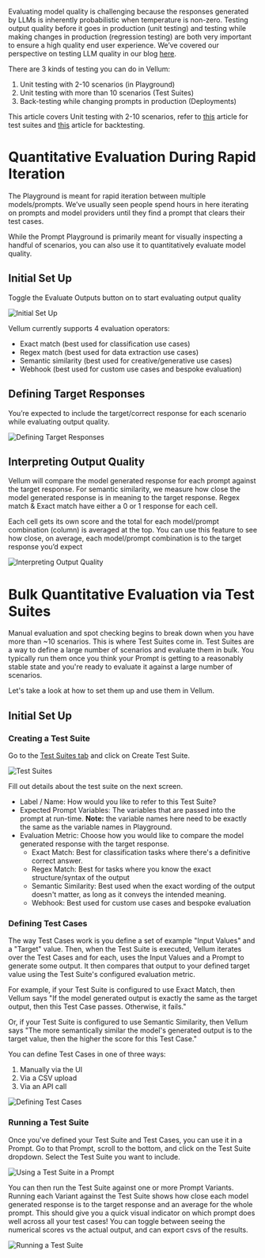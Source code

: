 Evaluating model quality is challenging because the responses generated by LLMs is inherently
probabilistic when temperature is non-zero. Testing output quality before it goes in production
(unit testing) and testing while making changes in production (regression testing) are both
very important to ensure a high quality end user experience. We’ve covered our perspective on testing
LLM quality in our blog [here](https://www.vellum.ai/blog/how-to-evaluate-the-quality-of-large-language-models-for-production-use-cases).

There are 3 kinds of testing you can do in Vellum:

1. Unit testing with 2-10 scenarios (in Playground)
2. Unit testing with more than 10 scenarios (Test Suites)
3. Back-testing while changing prompts in production (Deployments)

This article covers Unit testing with 2-10 scenarios, refer to
[this](https://www.notion.so/Testing-in-Bulk-ee1f617be7f94801b7f4a461fb196ad0?pvs=21) article for
test suites and [this](https://www.notion.so/Testing-in-Bulk-ee1f617be7f94801b7f4a461fb196ad0?pvs=21)
article for backtesting.

# Quantitative Evaluation During Rapid Iteration

The Playground is meant for rapid iteration between multiple models/prompts.
We’ve usually seen people spend hours in here iterating on prompts and model
providers until they find a prompt that clears their test cases.

While the Prompt Playground is primarily meant for visually inspecting a handful
of scenarios, you can also use it to quantitatively evaluate model quality.

## Initial Set Up

Toggle the Evaluate Outputs button on to start evaluating output quality

![Initial Set Up](https://vellum-ai.notion.site/image/https%3A%2F%2Fs3-us-west-2.amazonaws.com%2Fsecure.notion-static.com%2Ffa8ed485-aa83-4dcf-958f-9b26a97f8c2c%2FScreen_Shot_2023-05-03_at_3.36.38_PM.png?table=block&id=4c309d1a-2a0f-46fe-a692-7d36fbdb8ae0&spaceId=71c05e3e-272b-4acf-9889-90a304d95d06&width=670&userId=&cache=v2)


Vellum currently supports 4 evaluation operators:

- Exact match (best used for classification use cases)
- Regex match (best used for data extraction use cases)
- Semantic similarity (best used for creative/generative use cases)
- Webhook (best used for custom use cases and bespoke evaluation)


## Defining Target Responses

You’re expected to include the target/correct response for each scenario while evaluating output quality.

![Defining Target Responses](https://vellum-ai.notion.site/image/https%3A%2F%2Fs3-us-west-2.amazonaws.com%2Fsecure.notion-static.com%2F0e7c1b7b-9060-4b20-a594-175b3aa51c5d%2FScreen_Shot_2023-05-03_at_3.49.16_PM.png?table=block&id=c44c3868-f60f-499e-81eb-6e8dcb57ebcd&spaceId=71c05e3e-272b-4acf-9889-90a304d95d06&width=580&userId=&cache=v2)

## Interpreting Output Quality

Vellum will compare the model generated response for each prompt against the target response. For semantic similarity, we measure how close the model generated response is in meaning to the target response. Regex match & Exact match have either a 0 or 1 response for each cell.

Each cell gets its own score and the total for each model/prompt combination (column) is averaged at the top. You can use this feature to see how close, on average, each model/prompt combination is to the target response you’d expect

![Interpreting Output Quality](https://vellum-ai.notion.site/image/https%3A%2F%2Fs3-us-west-2.amazonaws.com%2Fsecure.notion-static.com%2Fb727e0a6-dabe-4144-8768-665a89d7d7f3%2FScreen_Shot_2023-05-03_at_3.58.38_PM.png?table=block&id=f34588e5-28cf-4d46-b1f0-30d781f9b2e8&spaceId=71c05e3e-272b-4acf-9889-90a304d95d06&width=860&userId=&cache=v2)


# Bulk Quantitative Evaluation via Test Suites
Manual evaluation and spot checking begins to break down when you have more than ~10 scenarios.
This is where Test Suites come in. Test Suites are a way to define a large number of scenarios and evaluate them in bulk.
You typically run them once you think your Prompt is getting to a reasonably stable state and you're ready to evaluate
it against a large number of scenarios.

Let's take a look at how to set them up and use them in Vellum.

## Initial Set Up

### Creating a Test Suite
Go to the [Test Suites tab](https://app.vellum.ai/test-suites) and click on Create Test Suite.

![Test Suites](https://www.notion.so/image/https%3A%2F%2Fs3-us-west-2.amazonaws.com%2Fsecure.notion-static.com%2Fb312c988-e594-47a8-8aaa-78ee276f6782%2FScreen_Shot_2023-05-03_at_4.45.14_PM.png?table=block&id=c4862144-b7a0-4490-ad25-2b3c503eed9e&spaceId=71c05e3e-272b-4acf-9889-90a304d95d06&width=1060&userId=242952a1-fd51-4ea4-92e7-f832187512ce&cache=v2)

Fill out details about the test suite on the next screen.
- Label / Name: How would you like to refer to this Test Suite?
- Expected Prompt Variables: The variables that are passed into the prompt at run-time. **Note:** the variable names here need to be exactly the same as the variable names in Playground.
- Evaluation Metric: Choose how you would like to compare the model generated response with the target response.
    - Exact Match: Best for classification tasks where there's a definitive correct answer.
    - Regex Match: Best for tasks where you know the exact structure/syntax of the output
    - Semantic Similarity: Best used when the exact wording of the output doesn't matter, as long as it conveys the intended meaning.
    - Webhook: Best used for custom use cases and bespoke evaluation

### Defining Test Cases
The way Test Cases work is you define a set of example "Input Values" and a "Target" value.
Then, when the Test Suite is executed, Vellum iterates over the Test Cases and for each, uses the Input Values
and a Prompt to generate some output. It then compares that output to your defined target value using the Test Suite's
configured evaluation metric.

For example, if your Test Suite is configured to use Exact Match, then Vellum says "If the model generated output is exactly
the same as the target output, then this Test Case passes. Otherwise, it fails."

Or, if your Test Suite is configured to use Semantic Similarity, then Vellum says "The more semantically similar the
model's generated output is to the target value, then the higher the score for this Test Case."

You can define Test Cases in one of three ways:
1. Manually via the UI
2. Via a CSV upload
3. Via an API call

![Defining Test Cases](https://www.notion.so/image/https%3A%2F%2Fs3-us-west-2.amazonaws.com%2Fsecure.notion-static.com%2F017b3f91-d5b8-47e3-a823-1c825888be96%2FScreen_Shot_2023-05-03_at_5.03.16_PM.png?table=block&id=088b0739-8c71-4231-aa64-fee82cfcaaf1&spaceId=71c05e3e-272b-4acf-9889-90a304d95d06&width=1060&userId=242952a1-fd51-4ea4-92e7-f832187512ce&cache=v2)

### Running a Test Suite
Once you've defined your Test Suite and Test Cases, you can use it in a Prompt. Go to that Prompt, scroll to the bottom,
and click on the Test Suite dropdown. Select the Test Suite you want to include.

![Using a Test Suite in a Prompt](https://www.notion.so/image/https%3A%2F%2Fs3-us-west-2.amazonaws.com%2Fsecure.notion-static.com%2F353c0731-fc01-426e-b934-932cc3adc6b2%2FScreen_Shot_2023-05-03_at_5.06.04_PM.png?table=block&id=8fb20746-6885-405b-8e8e-30ea2088a2c7&spaceId=71c05e3e-272b-4acf-9889-90a304d95d06&width=1150&userId=242952a1-fd51-4ea4-92e7-f832187512ce&cache=v2)

You can then run the Test Suite against one or more Prompt Variants. Running each Variant against the Test Suite
shows how close each model generated response is to the target response and an average for the whole prompt.
This should give you a quick visual indicator on which prompt does well across all your test cases! You can toggle
between seeing the numerical scores vs the actual output, and can export csvs of the results.

![Running a Test Suite](https://www.notion.so/image/https%3A%2F%2Fs3-us-west-2.amazonaws.com%2Fsecure.notion-static.com%2F16eb7967-ab26-4a9f-8984-3b0fe8b61b68%2FScreen_Shot_2023-05-03_at_5.10.00_PM.png?table=block&id=180dde88-3794-427f-b79e-83f6ec23b838&spaceId=71c05e3e-272b-4acf-9889-90a304d95d06&width=2000&userId=242952a1-fd51-4ea4-92e7-f832187512ce&cache=v2)

